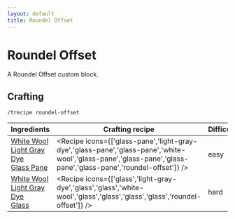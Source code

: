 ```yaml
---
layout: default
title: Roundel Offset
---
```



Roundel Offset
===================

A Roundel Offset custom block.

## Crafting

`/trecipe roundel-offset`

| Ingredients | Crafting recipe | Difficulty |
| ----------- | --------------- | ---------- |
| [White Wool](https://minecraft.wiki/w/White_Wool)<br/>[Light Gray Dye](https://minecraft.wiki/w/Light_Gray_Dye)<br/>[Glass Pane](https://minecraft.wiki/w/Glass_Pane) | <Recipe icons={['glass-pane','light-gray-dye','glass-pane','glass-pane','white-wool','glass-pane','glass-pane','glass-pane','glass-pane','roundel-offset']} /> | easy |
| [White Wool](https://minecraft.wiki/w/White_Wool)<br/>[Light Gray Dye](https://minecraft.wiki/w/Light_Gray_Dye)<br/>[Glass](https://minecraft.wiki/w/Glass) | <Recipe icons={['glass','light-gray-dye','glass','glass','white-wool','glass','glass','glass','glass','roundel-offset']} /> | hard |

